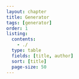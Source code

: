 ```yaml
---
layout: chapter
title: Generator
tags: [generator]
order: 1
listing:
  contents: 
    - ./
  type: table
  fields: [title, author]
  sort: [title]
  page-size: 50
---
```

